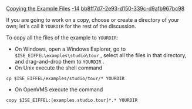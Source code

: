 [[Property:title|Copying the Example Files]]
[[Property:weight|-14]]
[[Property:uuid|bb8ff7d7-2e93-d150-339c-d9afb967bc98]]
{{note|If you are using Eiffel on a personal computer, you have the option of working directly in the installation directory and would not necessarily need to make copies of files as per the present section. If you choose to work directly in the installation directory, skip this section and go on to the next section, [[Starting EiffelStudio and Opening a Project]]. If you work under Unix or OpenVMS, or may have to share the Eiffel installation with other users, do not have write permissions on the installation, or want to keep the installation unchanged, then please do read the present section and apply its instructions.}}

If you are going to work on a copy, choose or create a directory of your own; let's call it <code>YOURDIR</code> for the rest of the discussion. 

To copy all the files of the example to <code>YOURDIR</code>: 
* On Windows, open a Windows Explorer, go to <code>$ISE_EIFFEL\examples\studio\tour</code> , select all the files in that directory, and drag-and-drop them to <code>YOURDIR</code> . 
* On Unix execute the shell command 
<code lang="text">
cp $ISE_EIFFEL/examples/studio/tour/* YOURDIR</code>

* On OpenVMS execute the command 
<code lang=text">
copy $ISE_EIFFEL:[examples.studio.tour]*.* YOURDIR</code>



